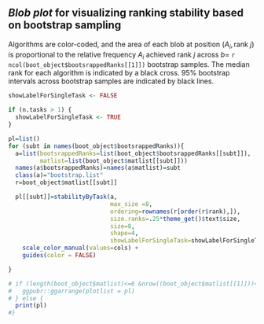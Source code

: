 ## *Blob plot* for visualizing ranking stability based on bootstrap sampling \label{blobByTask}

Algorithms are color-coded, and the area of each blob at position $\left( A_i, \text{rank } j \right)$ is proportional to the relative frequency $A_i$ achieved rank $j$ across $b=$ `r ncol(boot_object$bootsrappedRanks[[1]])` bootstrap samples. The median rank for each algorithm is indicated by a black cross. 95\% bootstrap intervals across bootstrap samples are indicated by black lines. 


\bigskip

```r
showLabelForSingleTask <- FALSE

if (n.tasks > 1) {
  showLabelForSingleTask <- TRUE
}

pl=list()
for (subt in names(boot_object$bootsrappedRanks)){
  a=list(bootsrappedRanks=list(boot_object$bootsrappedRanks[[subt]]),
         matlist=list(boot_object$matlist[[subt]]))
  names(a$bootsrappedRanks)=names(a$matlist)=subt
  class(a)="bootstrap.list"
  r=boot_object$matlist[[subt]]

  pl[[subt]]=stabilityByTask(a,
                             max_size =8,
                             ordering=rownames(r[order(r$rank),]),
                             size.ranks=.25*theme_get()$text$size,
                             size=8,
                             shape=4,
                             showLabelForSingleTask=showLabelForSingleTask) + 
    scale_color_manual(values=cols) +
    guides(color = FALSE)

}

# if (length(boot_object$matlist)<=6 &nrow((boot_object$matlist[[1]]))<=10 ){
#   ggpubr::ggarrange(plotlist = pl)
# } else {
  print(pl)
#}

```
